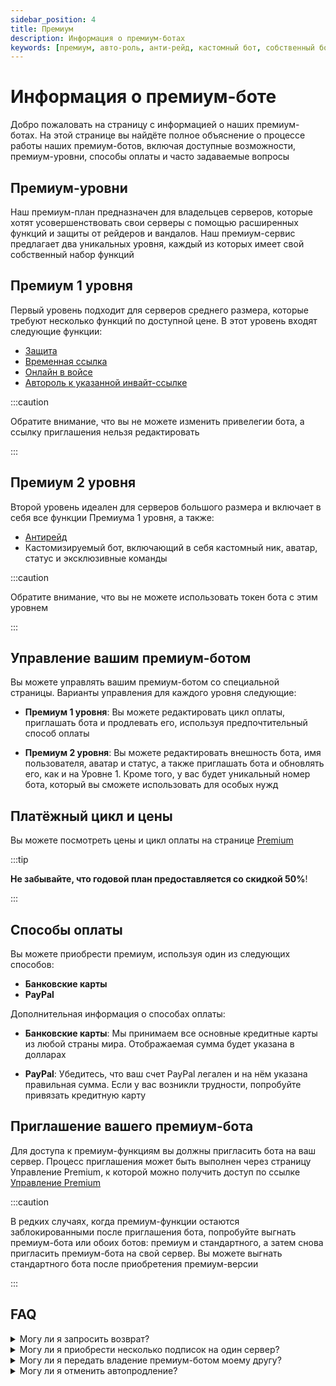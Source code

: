 ```yaml
---
sidebar_position: 4
title: Премиум
description: Информация о премиум-ботах
keywords: [премиум, авто-роль, анти-рейд, кастомный бот, собственный бот, способы оплаты] 
---
```


# Информация о премиум-боте

Добро пожаловать на страницу с информацией о наших премиум-ботах. На этой странице вы найдёте полное объяснение о процессе работы наших премиум-ботов, включая доступные возможности, премиум-уровни, способы оплаты и часто задаваемые вопросы

## Премиум-уровни

Наш премиум-план предназначен для владельцев серверов, которые хотят усовершенствовать свои серверы с помощью расширенных функций и защиты от рейдеров и вандалов. Наш премиум-сервис предлагает два уникальных уровня, каждый из которых имеет свой собственный набор функций

## Премиум 1 уровня

Первый уровень подходит для серверов среднего размера, которые требуют несколько функций по доступной цене. В этот уровень входят следующие функции:

- [Защита](/modules/vip_protection.mdx)
- [Временная ссылка](/modules/temp_link.mdx) 
- [Онлайн в войсе](/modules/voice_online.mdx)
- [Автороль к указанной инвайт-ссылке](/modules/auto_role.mdx)

:::caution

Обратите внимание, что вы не можете изменить привелегии бота, а ссылку приглашения нельзя редактировать

:::

## Премиум 2 уровня

Второй уровень идеален для серверов большого размера и включает в себя все функции Премиума 1 уровня, а также:

- [Антирейд](/modules/anti_raid.mdx)
- Кастомизируемый бот, включающий в себя кастомный ник, аватар, статус и эксклюзивные команды

:::caution

Обратите внимание, что вы не можете использовать токен бота с этим уровнем

:::

## Управление вашим премиум-ботом

Вы можете управлять вашим премиум-ботом со специальной страницы. Варианты управления для каждого уровня следующие:

- **Премиум 1 уровня**: Вы можете редактировать цикл оплаты, приглашать бота и продлевать его, используя предпочтительный способ оплаты

- **Премиум 2 уровня**: Вы можете редактировать внешность бота, имя пользователя, аватар и статус, а также приглашать бота и обновлять его, как и на Уровне 1. Кроме того, у вас будет уникальный номер бота, который вы сможете использовать для особых нужд

## Платёжный цикл и цены

Вы можете посмотреть цены и цикл оплаты на странице [Premium](https://probot.io/ru/pricing)

:::tip

__Не забывайте, что годовой план предоставляется со скидкой 50%__!

:::

## Способы оплаты

Вы можете приобрести премиум, используя один из следующих способов:

- **Банковские карты**
- **PayPal**

Дополнительная информация о способах оплаты:

- **__Банковские карты__**: Мы принимаем все основные кредитные карты из любой страны мира. Отображаемая сумма будет указана в долларах

- **__PayPal__**: Убедитесь, что ваш счет PayPal легален и на нём указана правильная сумма. Если у вас возникли трудности, попробуйте привязать кредитную карту

## Приглашение вашего премиум-бота

Для доступа к премиум-функциям вы должны пригласить бота на ваш сервер. Процесс приглашения может быть выполнен через страницу Управление Premium, к которой можно получить доступ по ссылке [Управление Premium](https://probot.io/premium/manage)

:::caution

В редких случаях, когда премиум-функции остаются заблокированными после приглашения бота, попробуйте выгнать премиум-бота или обоих ботов: премиум и стандартного, а затем снова пригласить премиум-бота на свой сервер. Вы можете выгнать стандартного бота после приобретения премиум-версии

:::

## FAQ

<details>
<summary>Могу ли я запросить возврат?</summary>

Да, вы можете. Тем не менее, сначала вы должны посмотреть политику возврата и запросить возврат в течение семи дней с даты первоначальной покупки по уважительной причине

</details>

<details>

<summary>Могу ли я приобрести несколько подписок на один сервер?</summary>

Нет, вы можете иметь только одного премиум-бота на сервер

</details>

<details>

<summary>Могу ли я передать владение премиум-ботом моему другу?</summary>

Да, вы можете! Однако это ограничено Премиумом 2 уровня

</details>


<details>

<summary>Могу ли я отменить автопродление?</summary>

Да, вы действительно можете! Через страницу Управление Premium, нажав на кнопку отменить


</details>
